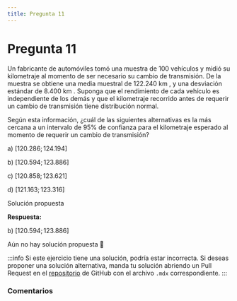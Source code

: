```yaml
---
title: Pregunta 11
---
```



# Pregunta 11

<div className="exercise">
Un fabricante de automóviles tomó una muestra de 100 vehículos y midió su kilometraje al momento de ser necesario su cambio de transmisión. De la muestra se obtiene una media muestral de 122.240 km , y una desviación estándar de 8.400 km . Suponga que el rendimiento de cada vehículo es independiente de los demás y que el kilometraje recorrido antes de requerir un cambio de transmisión tiene distribución normal.

Según esta información, ¿cuál de las siguientes alternativas es la más cercana a un intervalo de $95 \%$ de confianza para el kilometraje esperado al momento de requerir un cambio de transmisión?

a) $[120.286; 124.194]$

b) $[120.594; 123.886]$

c) $[120.858; 123.621]$

d) $[121.163 ; 123.316]$
</div>

<MDXDetails>
<summary>Solución propuesta</summary>

<div className="exercise">

**Respuesta:**

b) $[120.594; 123.886]$

Aún no hay solución propuesta 🥲
</div>

:::info
Si este ejercicio tiene una solución, podría estar incorrecta. Si deseas proponer una solución alternativa, manda tu solución abriendo
un Pull Request en el [repositorio](https://github.com/crow-rojas/apuntes-fundamentals/pulls) de GitHub con el archivo
`.mdx` correspondiente.
:::

</MDXDetails>

### Comentarios

<Disqus
  url="https://crow-rojas.github.io/apuntes-fundamentals/docs/mathematics/probability-and-statistics/exercises/2023-2/p11"
  identifier="docs/mathematics/probability-and-statistics/exercises/2023-2/p11"
  title="2023-2 Probabilidades y Estadística - Pregunta 11"
/>
